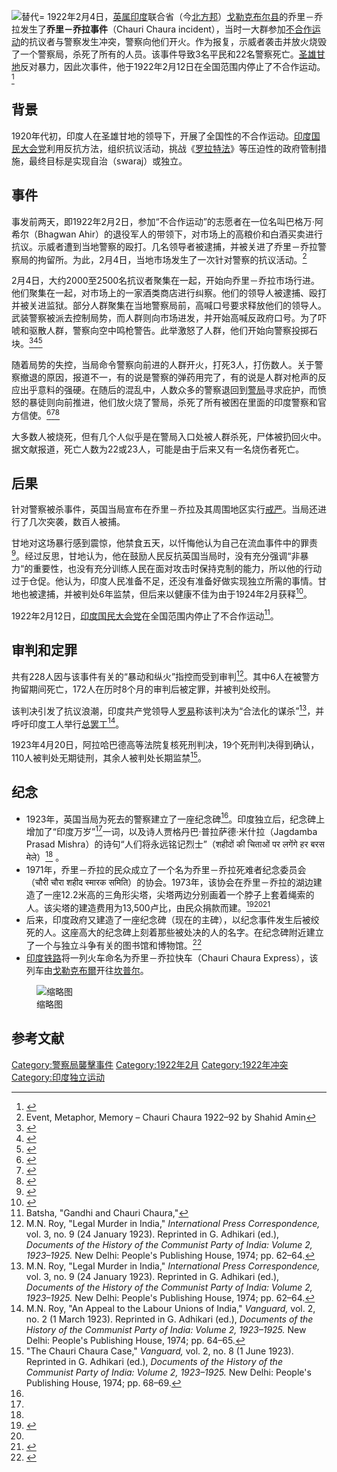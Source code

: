 {{Expert needed|subject=印度历史|time=2021-01-15T03:32:25+00:00}}
[[File:Chauri_chaura_new_photo.jpg|替代=]]
1922年2月4日，[[英属印度|英属印度]]联合省（今[[北方邦|北方邦]]）[[戈勒克布爾縣|戈勒克布尔县]]的乔里－乔拉发生了'''乔里－乔拉事件'''（Chauri Chaura incident），当时一大群参加[[不合作运动|不合作运动]]的抗议者与警察发生冲突，警察向他们开火。作为报复，示威者袭击并放火烧毁了一个警察局，杀死了所有的人员。该事件导致3名平民和22名警察死亡。[[圣雄甘地|圣雄甘地]]反对暴力，因此次事件，他于1922年2月12日在全国范围内停止了不合作运动。<ref name="it">{{Cite news|title=Haunted by memories|accessdate=2017-01-05|url=http://indiatoday.intoday.in/story/chauri-chaura-village-that-became-metaphor-for-gandhism-gets-entangled-in-criminal-violence/1/205175.html|work=India Today newspaper|date=2003-10-20|archive-date=2017-10-19|archive-url=https://web.archive.org/web/20171019205435/http://indiatoday.intoday.in/story/chauri-chaura-village-that-became-metaphor-for-gandhism-gets-entangled-in-criminal-violence/1/205175.html}}</ref>

== 背景 ==
1920年代初，印度人在圣雄甘地的领导下，开展了全国性的不合作运动。[[印度国民大会党|印度国民大会党]]利用反抗方法，组织抗议活动，挑战《[[罗拉特法|罗拉特法]]》等压迫性的政府管制措施，最终目标是实现自治（swaraj）或独立。

== 事件 ==
事发前两天，即1922年2月2日，参加“不合作运动”的志愿者在一位名叫巴格万·阿希尔（Bhagwan Ahir）的退役军人的带领下，对市场上的高粮价和白酒买卖进行抗议。示威者遭到当地警察的殴打。几名领导者被逮捕，并被关进了乔里－乔拉警察局的拘留所。为此，2月4日，当地市场发生了一次针对警察的抗议活动。<ref name="a">Event, Metaphor, Memory – Chauri Chaura 1922–92 by Shahid Amin</ref>

2月4日，大约2000至2500名抗议者聚集在一起，开始向乔里－乔拉市场行进。他们聚集在一起，对市场上的一家酒类商店进行纠察。他们的领导人被逮捕、殴打并被关进监狱。部分人群聚集在当地警察局前，高喊口号要求释放他们的领导人。武装警察被派去控制局势，而人群则向市场进发，并开始高喊反政府口号。为了吓唬和驱散人群，警察向空中鸣枪警告。此举激怒了人群，他们开始向警察投掷石块。<ref name="l">{{Cite book|title=Longman History & Civics Icse 10 By Singh Vipul|year=2009|page=91|url=https://books.google.com/books?id=RX4OiM0MGZUC&q=chauri+chaura+incident&pg=PA91|isbn=9788131720424|last=Vipul|first=Singh}}</ref><ref name="g">{{Cite book|title=Gandhi: A Political and Spiritual Life By Kathryn Tidrick|year=2006|pages=176–180|url=https://books.google.com/books?id=pp-gZ5OVkuUC&q=chauri+chaura+incident&pg=PA176|isbn=9781845111663|last=Tidrick|first=Kathryn}}</ref><ref name="h">{{Cite book|title=History of Modern India: 1707 A.D. to 2000 A.D. By Radhey Shyam Chaurasia|year=2002|page=355|url=https://books.google.com/books?id=MS_jrForJOoC&q=chauri+chaura+incident&pg=PA355|isbn=9788126900855|last=Chaurasia|first=Radhey Shyam}}</ref>

随着局势的失控，当局命令警察向前进的人群开火，打死3人，打伤数人。关于警察撤退的原因，报道不一，有的说是警察的弹药用完了，有的说是人群对枪声的反应出乎意料的强硬。在随后的混乱中，人数众多的警察退回到[[警局|警局]]寻求庇护，而愤怒的暴徒则向前推进，他们放火烧了警局，杀死了所有被困在里面的印度警察和官方信使。<ref name="l">{{Cite book|title=Longman History & Civics Icse 10 By Singh Vipul|year=2009|page=91|url=https://books.google.com/books?id=RX4OiM0MGZUC&q=chauri+chaura+incident&pg=PA91|isbn=9788131720424|last=Vipul|first=Singh}}</ref><ref name="g">{{Cite book|title=Gandhi: A Political and Spiritual Life By Kathryn Tidrick|year=2006|pages=176–180|url=https://books.google.com/books?id=pp-gZ5OVkuUC&q=chauri+chaura+incident&pg=PA176|isbn=9781845111663|last=Tidrick|first=Kathryn}}</ref><ref name="h">{{Cite book|title=History of Modern India: 1707 A.D. to 2000 A.D. By Radhey Shyam Chaurasia|year=2002|page=355|url=https://books.google.com/books?id=MS_jrForJOoC&q=chauri+chaura+incident&pg=PA355|isbn=9788126900855|last=Chaurasia|first=Radhey Shyam}}</ref>

大多数人被烧死，但有几个人似乎是在警局入口处被人群杀死，尸体被扔回火中。据文献报道，死亡人数为22或23人，可能是由于后来又有一名烧伤者死亡。

== 后果 ==
针对警察被杀事件，英国当局宣布在乔里－乔拉及其周围地区实行[[戒严|戒严]]。当局还进行了几次突袭，数百人被捕。

甘地对这场暴行感到震惊，他禁食五天，以忏悔他认为自己在流血事件中的罪责<ref name="g">{{Cite book|title=Gandhi: A Political and Spiritual Life By Kathryn Tidrick|year=2006|pages=176–180|url=https://books.google.com/books?id=pp-gZ5OVkuUC&q=chauri+chaura+incident&pg=PA176|isbn=9781845111663|last=Tidrick|first=Kathryn}}</ref>。经过反思，甘地认为，他在鼓励人民反抗英国当局时，没有充分强调“非暴力“的重要性，也没有充分训练人民在面对攻击时保持克制的能力，所以他的行动过于仓促。他认为，印度人民准备不足，还没有准备好做实现独立所需的事情。甘地也被逮捕，并被判处6年监禁，但后来以健康不佳为由于1924年2月获释<ref name="h">{{Cite book|title=History of Modern India: 1707 A.D. to 2000 A.D. By Radhey Shyam Chaurasia|year=2002|page=355|url=https://books.google.com/books?id=MS_jrForJOoC&q=chauri+chaura+incident&pg=PA355|isbn=9788126900855|last=Chaurasia|first=Radhey Shyam}}</ref>。

1922年2月12日，[[印度国民大会党|印度国民大会党]]在全国范围内停止了不合作运动<ref>Batsha, "Gandhi and Chauri Chaura,"</ref>。

== 审判和定罪 ==
共有228人因与该事件有关的“暴动和纵火”指控而受到审判<ref name="Legal">M.N. Roy, "Legal Murder in India," ''International Press Correspondence,'' vol. 3, no. 9 (24 January 1923). Reprinted in G. Adhikari (ed.), ''Documents of the History of the Communist Party of India: Volume 2, 1923–1925.'' New Delhi: People's Publishing House, 1974; pp. 62–64.</ref>。其中6人在被警方拘留期间死亡，172人在历时8个月的审判后被定罪，并被判处绞刑。

该判决引发了抗议浪潮，印度共产党领导人[[罗易|罗易]]称该判决为“合法化的谋杀”<ref name="Legal">M.N. Roy, "Legal Murder in India," ''International Press Correspondence,'' vol. 3, no. 9 (24 January 1923). Reprinted in G. Adhikari (ed.), ''Documents of the History of the Communist Party of India: Volume 2, 1923–1925.'' New Delhi: People's Publishing House, 1974; pp. 62–64.</ref>，并呼吁印度工人举行[[总罢工|总罢工]]<ref>M.N. Roy, "An Appeal to the Labour Unions of India," ''Vanguard,'' vol. 2, no. 2 (1 March 1923). Reprinted in G. Adhikari (ed.), ''Documents of the History of the Communist Party of India: Volume 2, 1923–1925.'' New Delhi: People's Publishing House, 1974; pp. 64–65.</ref>。

1923年4月20日，阿拉哈巴德高等法院复核死刑判决，19个死刑判决得到确认，110人被判处无期徒刑，其余人被判处长期监禁<ref>"The Chauri Chaura Case," ''Vanguard,'' vol. 2, no. 8 (1 June 1923). Reprinted in G. Adhikari (ed.), ''Documents of the History of the Communist Party of India: Volume 2, 1923–1925.'' New Delhi: People's Publishing House, 1974; pp. 68–69.</ref>。

== 纪念 ==
* 1923年，英国当局为死去的警察建立了一座纪念碑<ref name="toi" />。印度独立后，纪念碑上增加了“印度万岁”<ref name="it" />一词，以及诗人贾格丹巴·普拉萨德·米什拉（Jagdamba Prasad Mishra）的诗句“人们将永远铭记烈士”（शहीदों की चिताओं पर लगेंगे हर बरस मेले）<ref name="ht" /> 。
* 1971年，乔里－乔拉的民众成立了一个名为乔里－乔拉死难者纪念委员会（चौरी चौरा शहीद स्मारक समिति）的协会。1973年，该协会在乔里－乔拉的湖边建造了一座12.2米高的三角形尖塔，尖塔两边分别画着一个脖子上套着绳索的人。该尖塔的建造费用为13,500卢比，由民众捐款而建。<ref name="toi">{{Cite news|title=No tears for these martyrs|url=http://articles.timesofindia.indiatimes.com/2007-07-22/special-report/27989263_1_martyrs-railway-station|accessdate=2013-03-01|work=Times of India|date=2007-07-22|archive-date=2013-09-01|archive-url=https://web.archive.org/web/20130901145907/http://articles.timesofindia.indiatimes.com/2007-07-22/special-report/27989263_1_martyrs-railway-station|dead-url=no}}</ref><ref name="it"/><ref name="ht">{{Cite news|title=Your memory versus mine|url=http://www.hindustantimes.com/News-Feed/India/Your-memory-versus-mine/Article1-586846.aspx|accessdate=2013-03-01|work=Hindustan Times|date=2010-08-14|archive-date=2013-06-29|archive-url=https://archive.today/20130629113055/http://www.hindustantimes.com/News-Feed/India/Your-memory-versus-mine/Article1-586846.aspx}}</ref>
* 后来，印度政府又建造了一座纪念碑（现在的主碑），以纪念事件发生后被绞死的人。这座高大的纪念碑上刻着那些被处决的人的名字。在纪念碑附近建立了一个与独立斗争有关的图书馆和博物馆。<ref>{{Cite news|title=Dilapidated freedom fighters' memorial angers Gorakhpur residents|url=http://www.dnaindia.com/india/report_dilapidated-freedom-fighters-memorial-angers-gorakhpur-residents_1727224|accessdate=2013-03-01|work=DNA|date=2012-08-12}}</ref>
* [[印度鐵路|印度铁路]]将一列火车命名为乔里－乔拉快车（Chauri Chaura Express），该列车由[[戈勒克布爾|戈勒克布爾]]开往[[坎普尔|坎普尔]]。

[[File:Chauri_Chaura_Express_at_Kanpur_Anwarganj.jpg|缩略图]]

== 参考文献 ==
{{Reflist}}

[[Category:警察局襲擊事件|Category:警察局襲擊事件]]
[[Category:1922年2月|Category:1922年2月]]
[[Category:1922年冲突|Category:1922年冲突]]
[[Category:印度独立运动|Category:印度独立运动]]